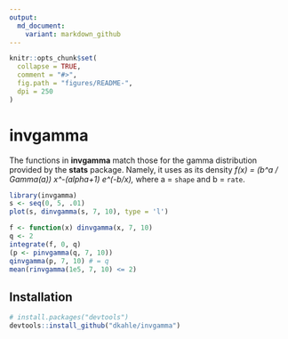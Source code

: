 ```yaml
---
output:
  md_document:
    variant: markdown_github
---
```


<!-- README.md is generated from README.Rmd. Please edit that file -->

```r
knitr::opts_chunk$set(
  collapse = TRUE,
  comment = "#>",
  fig.path = "figures/README-",
  dpi = 250
)
```


# __invgamma__

The functions in __invgamma__ match those for the gamma distribution provided by the __stats__ package.  Namely, it uses as its density
_f(x) = (b^a / Gamma(a)) x^-(alpha+1) e^(-b/x),_
where a = `shape` and b = `rate`.

```r
library(invgamma)
s <- seq(0, 5, .01)
plot(s, dinvgamma(s, 7, 10), type = 'l')
```

```r
f <- function(x) dinvgamma(x, 7, 10)
q <- 2
integrate(f, 0, q)
(p <- pinvgamma(q, 7, 10))
qinvgamma(p, 7, 10) # = q
mean(rinvgamma(1e5, 7, 10) <= 2)
```


## Installation

```r
# install.packages("devtools")
devtools::install_github("dkahle/invgamma")
```
